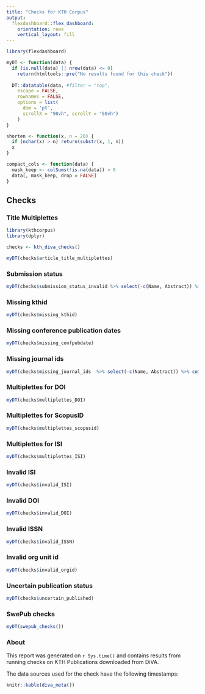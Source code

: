 ```yaml
---
title: "Checks for KTH Corpus"
output: 
  flexdashboard::flex_dashboard:
    orientation: rows
    vertical_layout: fill
---
```


```r
library(flexdashboard)

myDT <- function(data) {
  if (is.null(data) || nrow(data) <= 0) 
    return(htmltools::pre("No results found for this check"))
  
  DT::datatable(data, #filter = "top",
    escape = FALSE,
    rownames = FALSE,
    options = list(
      dom = 'pt',
      scrollX = "90vh", scrollY = "80vh")
    )
}

shorten <- function(x, n = 20) {
  if (nchar(x) > n) return(substr(x, 1, n))
  x
}

compact_cols <- function(data) {
  mask_keep <- colSums(!is.na(data)) > 0
  data[, mask_keep, drop = FALSE]
}

```

Checks {.tabset}
-----------------------------------------------------------------------

### Title Multiplettes

```r
library(kthcorpus)
library(dplyr)

checks <- kth_diva_checks()

myDT(checks$article_title_multiplettes)
```

### Submission status

```r
myDT(checks$submission_status_invalid %>% select(-c(Name, Abstract)) %>% compact_cols())
```

### Missing kthid

```r
myDT(checks$missing_kthid)
```

### Missing conference publication dates

```r
myDT(checks$missing_confpubdate)
```

### Missing journal ids

```r
myDT(checks$missing_journal_ids  %>% select(-c(Name, Abstract)) %>% compact_cols())
```
### Multiplettes for DOI

```r
myDT(checks$multiplettes_DOI)
```

### Multiplettes for ScopusID

```r
myDT(checks$multiplettes_scopusid)
```

### Multiplettes for ISI

```r
myDT(checks$multiplettes_ISI)
```


### Invalid ISI

```r
myDT(checks$invalid_ISI)
```

### Invalid DOI

```r
myDT(checks$invalid_DOI)
```

### Invalid ISSN

```r
myDT(checks$invalid_ISSN)
```

### Invalid org unit id

```r
myDT(checks$invalid_orgid)
```

### Uncertain publication status

```r
myDT(checks$uncertain_published)
```

### SwePub checks

```r
myDT(swepub_checks())
```


### About

This report was generated on `r Sys.time()` and contains results from running checks on KTH Publications downloaded from DiVA.

The data sources used for the check have the following timestamps:

```r

knitr::kable(diva_meta())

```

